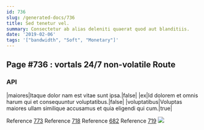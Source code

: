 ```yaml
---
id: 736
slug: /generated-docs/736
title: Sed tenetur vel.
summary: Consectetur ab alias deleniti quaerat quod aut blanditiis.
date: '2019-02-06'
tags: '["bandwidth", "Soft", "Monetary"]'
---
```

<Partial />

## Page #736 : vortals 24/7 non-volatile Route
### API

|maiores|Itaque dolor nam est vitae sunt ipsa.|false|
|ex|Id dolorem et omnis harum qui et consequuntur voluptatibus.|false|
|voluptatibus|Voluptas maiores ullam similique accusamus et quia eligendi qui cum.|true|

Reference [773](/generated-docs/773)
Reference [718](/generated-docs/718)
Reference [682](/generated-docs/682)
Reference [719](/generated-docs/719)
![](/assets/cats-3.jpg)


